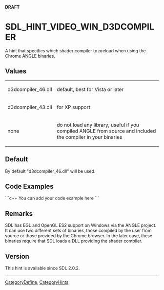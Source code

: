 <!-- pragma section-numbers off -->
<!-- pragma camelcase off -->
'''DRAFT'''

<!-- #*^*^*^*^*See http://wiki.libsdl.org/moin.cgi/SGEnumerations for details on editing this page*^*^*^*^* -->


= SDL_HINT_VIDEO_WIN_D3DCOMPILER =
A hint that specifies which shader compiler to preload when using the Chrome ANGLE binaries.




== Values ==
{|
|d3dcompiler_46.dll
|default, best for Vista or later
|-
|d3dcompiler_43.dll
|for XP support
|-
|none
|do not load any library, useful if you compiled ANGLE from source and included the compiler in your binaries
|}


== Default ==
By default "d3dcompiler_46.dll" will be used.


== Code Examples ==
```c++
You can add your code example here
```

<!-- #Leave this section as-is unless you have a code example to put in.  In that case, replace You can add your code example here with your code example following the Style Guide instructions.  Leave the rest of the markup alone and delete this comment. -->


== Remarks ==
SDL has EGL and OpenGL ES2 support on Windows via the ANGLE project. It can use two different sets of binaries, those compiled by the user from source or those provided by the Chrome browser. In the later case, these binaries require that SDL loads a DLL providing the shader compiler.


== Version ==
This hint is available since SDL 2.0.2.

----
[[CategoryDefine]], [[CategoryHints]]
<!-- #See the Style Guide for instructions on editing the footer. -->
